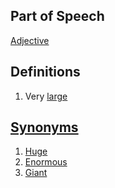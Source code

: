 ==Part of Speech==
[[Adjective]]
==Definitions==
#Very [[large]]
==[[Synonyms]]==
#[[Huge]]
#[[Enormous]]
#[[Giant]]
